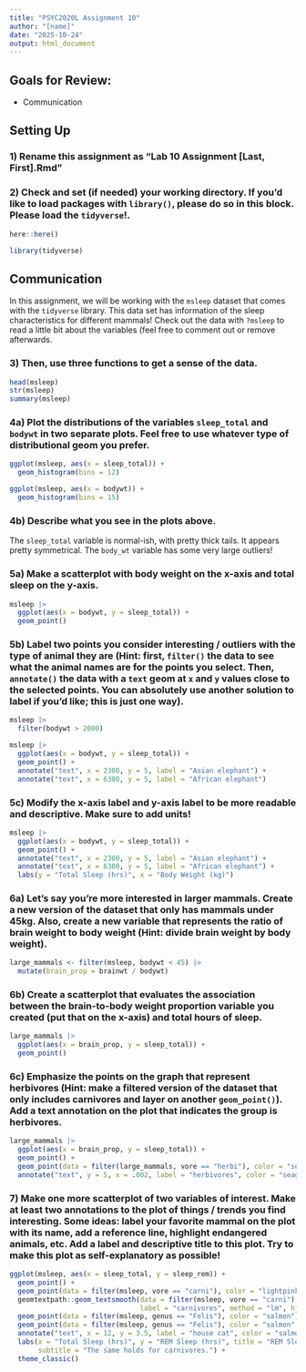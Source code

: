 ```yaml
---
title: "PSYC2020L Assignment 10"
author: "[name]"
date: "2025-10-24"
output: html_document
---
```


## Goals for Review:

* Communication


## Setting Up

### 1) Rename this assignment as "Lab 10 Assignment [Last, First].Rmd" 

### 2) Check and set (if needed) your working directory. If you'd like to load packages with `library()`, please do so in this block. Please load the `tidyverse`!. 
```r
here::here()

library(tidyverse)
```


## Communication

In this assignment, we will be working with the `msleep` dataset that comes with the `tidyverse` library. This data set has information of the sleep characteristics for different mammals! Check out the data with `?msleep` to read a little bit about the variables (feel free to comment out or remove afterwards. 

### 3) Then, use three functions to get a sense of the data.

```r
head(msleep)
str(msleep)
summary(msleep)
```


### 4a) Plot the distributions of the variables `sleep_total` and `bodywt` in two separate plots. Feel free to use whatever type of distributional geom you prefer.
```r
ggplot(msleep, aes(x = sleep_total)) +
  geom_histogram(bins = 12)

ggplot(msleep, aes(x = bodywt)) +
  geom_histogram(bins = 15)
```

### 4b) Describe what you see in the plots above.

The `sleep_total` variable is normal-ish, with pretty thick tails. It appears pretty symmetrical. The `body_wt` variable has some very large outliers!

### 5a) Make a scatterplot with body weight on the x-axis and total sleep on the y-axis.
```r
msleep |>
  ggplot(aes(x = bodywt, y = sleep_total)) +
  geom_point()
```

### 5b) Label two points you consider interesting / outliers with the type of animal they are (Hint: first, `filter()` the data to see what the animal names are for the points you select. Then, `annotate()` the data with a `text` geom at `x` and `y` values close to the selected points. You can absolutely use another solution to label if you'd like; this is just one way).
```r
msleep |>
  filter(bodywt > 2000)

msleep |>
  ggplot(aes(x = bodywt, y = sleep_total)) +
  geom_point() +
  annotate("text", x = 2300, y = 5, label = "Asian elephant") +
  annotate("text", x = 6300, y = 5, label = "African elephant")
```

### 5c) Modify the x-axis label and y-axis label to be more readable and descriptive. Make sure to add units!
```r
msleep |>
  ggplot(aes(x = bodywt, y = sleep_total)) +
  geom_point() +
  annotate("text", x = 2300, y = 5, label = "Asian elephant") +
  annotate("text", x = 6300, y = 5, label = "African elephant") +
  labs(y = "Total Sleep (hrs)", x = "Body Weight (kg)")
```

### 6a) Let's say you're more interested in larger mammals. Create a new version of the dataset that only has mammals under 45kg. Also, create a new variable that represents the ratio of brain weight to body weight (Hint: divide brain weight by body weight).
```r
large_mammals <- filter(msleep, bodywt < 45) |>
  mutate(brain_prop = brainwt / bodywt)
```

### 6b) Create a scatterplot that evaluates the association between the brain-to-body weight proportion variable you created (put that on the x-axis) and total hours of sleep.
```r
large_mammals |>
  ggplot(aes(x = brain_prop, y = sleep_total)) +
  geom_point()
```


### 6c) Emphasize the points on the graph that represent herbivores (Hint: make a filtered version of the dataset that only includes carnivores and layer on another `geom_point()`). Add a text annotation on the plot that indicates the group is herbivores.
```r
large_mammals |>
  ggplot(aes(x = brain_prop, y = sleep_total)) +
  geom_point() +
  geom_point(data = filter(large_mammals, vore == "herbi"), color = "seagreen") +
  annotate("text", y = 5, x = .002, label = "herbivores", color = "seagreen")
```


### 7) Make one more scatterplot of two variables of interest. Make at least two annotations to the plot of things / trends you find interesting. Some ideas: label your favorite mammal on the plot with its name, add a reference line, highlight endangered animals, etc. Add a label and descriptive title to this plot. Try to make this plot as self-explanatory as possible!
```r
ggplot(msleep, aes(x = sleep_total, y = sleep_rem)) +
  geom_point() +
  geom_point(data = filter(msleep, vore == "carni"), color = "lightpink") +
  geomtextpath::geom_textsmooth(data = filter(msleep, vore == "carni"), color = "lightpink",
                                label = "carnivores", method = "lm", hjust = .8) +
  geom_point(data = filter(msleep, genus == "Felis"), color = "salmon") +
  geom_point(data = filter(msleep, genus == "Felis"), color = "salmon", shape = "circle open", size = 3) +
  annotate("text", x = 12, y = 3.5, label = "house cat", color = "salmon") +
  labs(x = "Total Sleep (hrs)", y = "REM Sleep (hrs)", title = "REM Sleep Trends Positively with Total Sleep",
       subtitle = "The same holds for carnivores.") +
  theme_classic()
```












